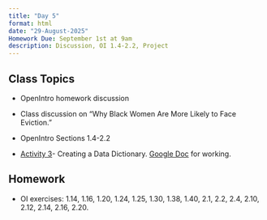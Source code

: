 ```yaml
---
title: "Day 5"
format: html
date: "29-August-2025"
Homework Due: September 1st at 9am
description: Discussion, OI 1.4-2.2, Project
---
```


## Class Topics

-   OpenIntro homework discussion

-   Class discussion on "Why Black Women Are More Likely to Face Eviction."

-   OpenIntro Sections 1.4-2.2

-   [Activity 3](/course-materials/activities/Activity3.qmd)- Creating a Data Dictionary. [Google Doc](/course-materials/activities/Activity3.docx) for working.

## Homework

-   OI exercises: 1.14, 1.16, 1.20, 1.24, 1.25, 1.30, 1.38, 1.40, 2.1, 2.2, 2.4, 2.10, 2.12, 2.14, 2.16, 2.20. 
